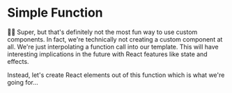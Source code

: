 # Simple Function

<EpicVideo url="https://www.epicreact.dev/tutorials/get-started-with-react/simple-function/solution" />

👨‍💼 Super, but that's definitely not the most fun way to use custom components.
In fact, we're technically not creating a custom component at all. We're just
interpolating a function call into our template. This will have interesting
implications in the future with React features like state and effects.

Instead, let's create React elements out of this function which is what we're
going for...
